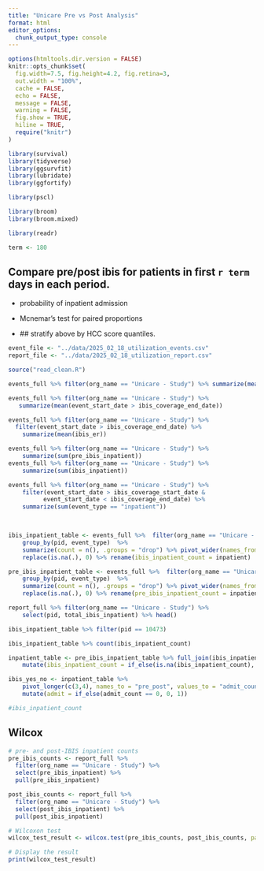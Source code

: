 ```yaml
---
title: "Unicare Pre vs Post Analysis"
format: html
editor_options:
  chunk_output_type: console
---
```


```r
options(htmltools.dir.version = FALSE)
knitr::opts_chunk$set(
  fig.width=7.5, fig.height=4.2, fig.retina=3,
  out.width = "100%",
  cache = FALSE,
  echo = FALSE,
  message = FALSE,
  warning = FALSE,
  fig.show = TRUE,
  hiline = TRUE,
  require("knitr")
)

```

```r
library(survival)
library(tidyverse)
library(ggsurvfit)
library(lubridate)
library(ggfortify)

library(pscl)

library(broom)
library(broom.mixed)

library(readr)
```

```r
term <- 180
```

## Compare pre/post ibis for patients in first `r term` days in each period.

-   probability of inpatient admission

-   Mcnemar's test for paired proportions

-   \## stratify above by HCC score quantiles.

```r
event_file <- "../data/2025_02_18_utilization_events.csv"
report_file <- "../data/2025_02_18_utilization_report.csv"

source("read_clean.R")
```

```r
events_full %>% filter(org_name == "Unicare - Study") %>% summarize(mean(post_ibis_inpatient))

events_full %>% filter(org_name == "Unicare - Study") %>% 
   summarize(mean(event_start_date > ibis_coverage_end_date))

events_full %>% filter(org_name == "Unicare - Study") %>% 
  filter(event_start_date > ibis_coverage_end_date) %>% 
    summarize(mean(ibis_er))

```

```r
events_full %>% filter(org_name == "Unicare - Study") %>% 
    summarize(sum(pre_ibis_inpatient))
events_full %>% filter(org_name == "Unicare - Study") %>% 
    summarize(sum(ibis_inpatient))
```

```r
events_full %>% filter(org_name == "Unicare - Study") %>% 
    filter(event_start_date > ibis_coverage_start_date &
          event_start_date < ibis_coverage_end_date) %>% 
    summarize(sum(event_type == "inpatient"))
    
```

```r

```

```r

ibis_inpatient_table <- events_full %>%  filter(org_name == "Unicare - Study")  %>% filter(ibis_inpatient == 1 | event_type == "no_utilization") %>% 
    group_by(pid, event_type)  %>%
    summarize(count = n(), .groups = "drop") %>% pivot_wider(names_from = event_type, values_from = count) %>%
    replace(is.na(.), 0) %>% rename(ibis_inpatient_count = inpatient)

```

```r

pre_ibis_inpatient_table <- events_full %>%  filter(org_name == "Unicare - Study")  %>% filter(pre_ibis_inpatient == 1 | event_type == "no_utilization") %>% 
    group_by(pid, event_type)  %>%
    summarize(count = n(), .groups = "drop") %>% pivot_wider(names_from = event_type, values_from = count) %>%
    replace(is.na(.), 0) %>% rename(pre_ibis_inpatient_count = inpatient)
```

```r
report_full %>% filter(org_name == "Unicare - Study") %>% 
    select(pid, total_ibis_inpatient) %>% head()

ibis_inpatient_table %>% filter(pid == 10473)
```

```r
ibis_inpatient_table %>% count(ibis_inpatient_count)
```

```r
inpatient_table <- pre_ibis_inpatient_table %>% full_join(ibis_inpatient_table, by = c("pid", "no_utilization")) %>% 
    mutate(ibis_inpatient_count = if_else(is.na(ibis_inpatient_count), 0, ibis_inpatient_count ))
```

```r

ibis_yes_no <- inpatient_table %>% 
    pivot_longer(c(3,4), names_to = "pre_post", values_to = "admit_count") %>% 
    mutate(admit = if_else(admit_count == 0, 0, 1))
```

```r
#ibis_inpatient_count 
```



## Wilcox

```r
# pre- and post-IBIS inpatient counts
pre_ibis_counts <- report_full %>%
  filter(org_name == "Unicare - Study") %>%
  select(pre_ibis_inpatient) %>%
  pull(pre_ibis_inpatient)

post_ibis_counts <- report_full %>%
  filter(org_name == "Unicare - Study") %>%
  select(post_ibis_inpatient) %>%
  pull(post_ibis_inpatient)

# Wilcoxon test
wilcox_test_result <- wilcox.test(pre_ibis_counts, post_ibis_counts, paired = TRUE)

# Display the result
print(wilcox_test_result)


```

